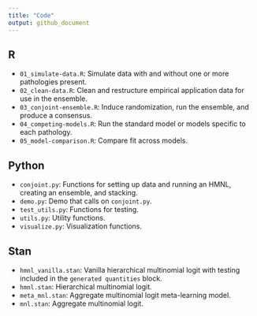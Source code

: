 ```yaml
---
title: "Code"
output: github_document
---
```


## R

- `01_simulate-data.R`: Simulate data with and without one or more pathologies present.
- `02_clean-data.R`: Clean and restructure empirical application data for use in the ensemble.
- `03_conjoint-ensemble.R`: Induce randomization, run the ensemble, and produce a consensus.
- `04_competing-models.R`: Run the standard model or models specific to each pathology.
- `05_model-comparison.R`: Compare fit across models.

## Python

- `conjoint.py`: Functions for setting up data and running an HMNL, creating an ensemble, and stacking.
- `demo.py`: Demo that calls on `conjoint.py`.
- `test_utils.py`: Functions for testing.
- `utils.py`: Utility functions.
- `visualize.py`: Visualization functions.

## Stan

- `hmnl_vanilla.stan`: Vanilla hierarchical multinomial logit with testing included in the `generated quantities` block.
- `hmnl.stan`: Hierarchical multinomial logit.
- `meta_mnl.stan`: Aggregate multinomial logit meta-learning model.
- `mnl.stan`: Aggregate multinomial logit.

